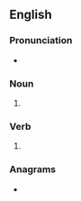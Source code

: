 {{also|Snipes}}
==English==

===Pronunciation===
* {{IPA|/snaɪps/|lang=en}}
{{rfap|lang=en}}

===Noun===
{{head|en|noun plural form}}

# {{plural of|snipe|lang=en}}

===Verb===
{{head|en|verb form}}

# {{en-third-person singular of|snipe}}

===Anagrams===
* {{anagrams|en|Espins|epsins|sepsin|spines}}